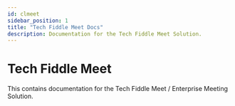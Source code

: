 ---
id: clmeet
sidebar_position: 1
title: "Tech Fiddle Meet Docs"
description: Documentation for the Tech Fiddle Meet Solution.
---

# Tech Fiddle Meet

This contains documentation for the Tech Fiddle Meet / Enterprise Meeting Solution.

<DocCardList />
